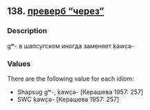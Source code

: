## 138. <a href =  'https://agricolamz.github.io/The_Circassian_Isoglosses_Database/138.html'>преверб "через"</a>
### Description

gʷ- в шапсугском иногда заменяет ḳawc̣ə-

### Values
There are the following value for each idiom:

* Shapsug  gʷ-, ḳawc̣ə- [Керашева 1957: 257] 
* SWC  ḳawc̣ə- [Керашева 1957: 257] 

